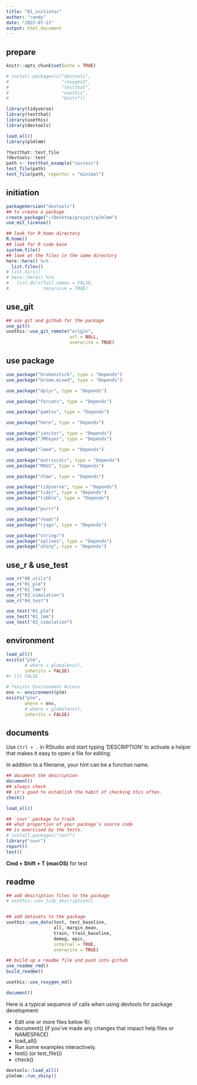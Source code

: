 ```yaml
---
title: "01_initiator"
author: "randy"
date: "2022-07-21"
output: html_document
---
```


## prepare

```r
knitr::opts_chunk$set(echo = TRUE)

# install.packages(c("devtools", 
#                    "roxygen2", 
#                    "testthat", 
#                    "usethis", 
#                    "knitr"))

library(tidyverse)
library(testthat)
library(usethis)
library(devtools)

load_all()
library(plmlmm)

?testthat::test_file
?devtools::test
path <- testthat_example("success")
test_file(path)
test_file(path, reporter = "minimal")
```

## initiation

```r
packageVersion("devtools")
## to create a package
create_package("~/Desktop/project/plmlmm")
use_mit_license()

## look for R home directory
R.home()
## look for R code base
system.file()
## look at the files in the same directory
here::here() %>%
  list.files()
# list.dirs()
# here::here() %>%
#   list.dirs(full.names = FALSE,
#             recursive = TRUE)
```


## use_git

```r
## use git and github for the package
use_git()
usethis::use_git_remote("origin", 
                        url = NULL, 
                        overwrite = TRUE)
```



## use package

```r
use_package("brokenstick", type = "Depends")
use_package("broom.mixed", type = "Depends")

use_package("dplyr", type = "Depends")

use_package("forcats", type = "Depends")

use_package("gamlss", type = "Depends")

use_package("here", type = "Depends")

use_package("janitor", type = "Depends")
use_package("JMbayes", type = "Depends")

use_package("lme4", type = "Depends")

use_package("matrixcalc", type = "Depends")
use_package("MASS", type = "Depends")

use_package("nlme", type = "Depends")

use_package("tidyverse", type = "Depends")
use_package("tidyr", type = "Depends")
use_package("tibble", type = "Depends")

use_package("purrr")

use_package("readr")
use_package("rjags", type = "Depends")

use_package("stringr")
use_package("splines", type = "Depends")
use_package("shiny", type = "Depends")
```


## use_r & use_test

```r
use_r("00_utils")
use_r("01_plm")
use_r("02_lmm")
use_r("03_simulation")
use_r("04_test")

use_test("01_plm")
use_test("02_lmm")
use_test("03_simulation")
```


## environment

```r
load_all()
exists("plm",
       # where = globalenv(), 
       inherits = FALSE)
#> [1] FALSE

# ?exists Environment Access
env <- environment(plm)
exists("plm", 
       where = env,
       # where = globalenv(), 
       inherits = FALSE)
```


## documents

Use `Ctrl + .` in RStudio and start typing 'DESCRIPTION' to activate a helper that makes it easy to open a file for editing. 

In addition to a filename, your hint can be a function name. 

```r
## document the description
document()
## always check 
## it's good to establish the habit of checking this often.
check()
```


```r
load_all()

## `covr` package to track 
## what proportion of your package’s source code
## is exercised by the tests.
# install.packages("covr")
library("covr")
report()
test()
```

**Cmd + Shift + T (macOS)** for test

## readme

```r
## add description files to the package
# usethis::use_tidy_description()


## add datasets to the package
usethis::use_data(test, test_baseline,
                  all, margin_mean,
                  train, train_baseline,
                  demog, epic,
                  internal = TRUE,
                  overwrite = TRUE)

## build up a readme file and push into github
use_readme_rmd()
build_readme()

usethis::use_roxygen_md()

document()
```


Here is a typical sequence of calls when using devtools for package development:

- Edit one or more files below R/.
- document() (if you’ve made any changes that impact help files or  NAMESPACE)
- load_all()
- Run some examples interactively.
- test() (or test_file())
- check()



```r
devtools::load_all()
plmlmm::run_shiny()
```

